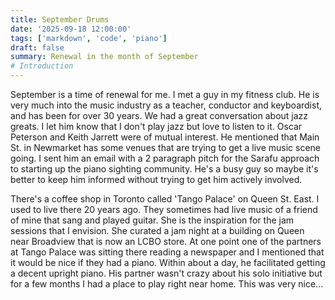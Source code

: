 ```yaml
---
title: September Drums
date: '2025-09-18 12:00:00'
tags: ['markdown', 'code', 'piano']
draft: false
summary: Renewal in the month of September
# Introduction
---
```


September is a time of renewal for me. I met a guy in my fitness club. He is very much into the music industry as a teacher, conductor and keyboardist, and has been for over 30 years. We had a great conversation about jazz greats. I let him know that I don't play jazz but love to listen to it. Oscar Peterson and Keith Jarrett were of mutual interest. He mentioned that Main St. in Newmarket has some venues that are trying to get a live music scene going. I sent him an email with a 2 paragraph pitch for the Sarafu approach to starting up the piano sighting community. He's a busy guy so maybe it's better to keep him informed without trying to get him actively involved. 

There's a coffee shop in Toronto called 'Tango Palace' on Queen St. East. I used to live there 20 years ago. They sometimes had live music of a friend of mine that sang and played guitar. She is the inspiration for the jam sessions that I envision. She curated a jam night at a building on Queen near Broadview that is now an LCBO store. At one point one of the partners at Tango Palace was sitting there reading a newspaper and I mentioned that it would be nice if they had a piano. Within about a day, he facilitated getting a decent upright piano. His partner wasn't crazy about his solo initiative but for a few months I had a place to play right near home. This was very nice...
